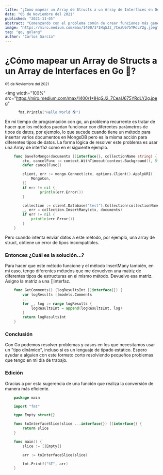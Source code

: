 ```yaml
---
title: "¿Cómo mapear un Array de Structs a un Array de Interfaces en Go 🐹?"
date: "05 de Noviembre del 2021"
published: "2021-11-05"
abstract: "Comenzando con el problema común de crear funciones más genéricas, me ocupé de un problema parecido una vez y es el acceso a subcampos dentro de una interfaz de map[string]interface{}."
image: "https://miro.medium.com/max/1400/1*IHqSJ2_7CeaU675YRdLY2g.jpeg"
tag: "go, golang"
author: "Carlos García"
---
```


# ¿Cómo mapear un Array de Structs a un Array de Interfaces en Go 🐹?

<small>05 de Noviembre del 2021</small>

<img
  width="100%"
  src="https://miro.medium.com/max/1400/1*IHqSJ2_7CeaU675YRdLY2g.jpeg"
></img>

```go
      fmt.Println("Hello World 🌎")
```

En mi tiempo de programación con go, un problema recurrente es tratar de hacer que los métodos puedan funcionar con diferentes parámetros de tipos de datos, por ejemplo, lo que sucede cuando tiene un método para insertar varios documentos en MongoDB pero es la misma acción para diferentes tipos de datos. La forma lógica de resolver este problema es usar una Array de interfaz como en el siguiente ejemplo.

```go
    func SaveToMongo(documents []interface{}, collectionName string) {
        ctx, cancelFunc := context.WithTimeout(context.Background(), 5*time.Second)
        defer cancelFunc()

        client, err := mongo.Connect(ctx, options.Client().ApplyURI(
            MongoCon,
        ))
        if err != nil {
                println(err.Error())
        }

        collection := client.Database("test").Collection(collectionName)
        _, err = collection.InsertMany(ctx, documents)
        if err != nil {
            println(err.Error())
        }
    }
```

Pero cuando intenta enviar datos a este método, por ejemplo, una array de struct, obtiene un error de tipos incompatibles.

### Entonces ¿Cuál es la solución...?

Para hacer que este método funcione y el método InsertMany también, en mi caso, tengo diferentes métodos que me devuelven una matriz de diferentes tipos de estructuras en el mismo método. Devuelvo esa matriz. Asigno la matriz a una []interfaz.

```go
    func GetComments() (logResultsInt []interface{}) {
        var logResults []models.Comments
        ...
        for _, log := range logResults {
            logResultsInt = append(logResultsInt, log)
        }
        return logResultsInt
    }
```

### Conclusión

Con Go podemos resolver problemas y casos en los que necesitamos usar un "tipo dinámico", incluso si es un lenguaje de tipado estático. Espero ayudar a alguien con este formato corto resolviendo pequeños problemas que tengo en mi día de trabajo.

### Edición

Gracias a <BlogLink url="https://yael-castro.medium.com" content="Yael Castro"/> por esta sugerencia de una función que realiza la conversión de manera más eficiente.

```go
    package main

    import "fmt"

    type Empty struct{}

    func toInterfaceSlice(slice ...interface{}) []interface{} {
        return slice
    }

    func main() {
        slice := []Empty{}

        arr := toInterfaceSlice(slice)

        fmt.Printf("%T", arr)
    }
```
